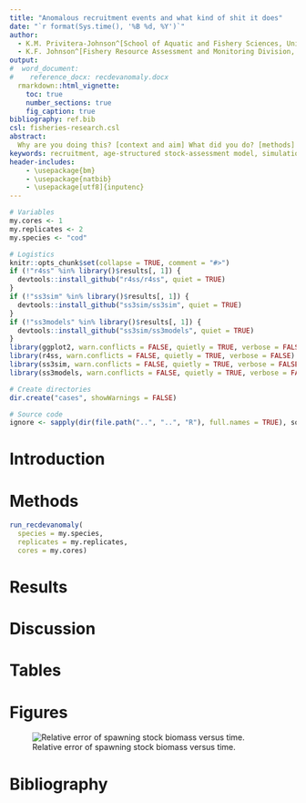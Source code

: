 ```yaml
---
title: "Anomalous recruitment events and what kind of shit it does"
date: "`r format(Sys.time(), '%B %d, %Y')`"
author:
  - K.M. Privitera-Johnson^[School of Aquatic and Fishery Sciences, University of Washington, Box 355020, Seattle, WA 98195, USA]
  - K.F. Johnson^[Fishery Resource Assessment and Monitoring Division, Northwest Fisheries Science Center, National Oceanic and Atmospheric Administration, 2725 Montlake Blvd E, Seattle, WA 98112, USA]
output:
#  word_document:
#    reference_docx: recdevanomaly.docx
  rmarkdown::html_vignette:
    toc: true
    number_sections: true
    fig_caption: true
bibliography: ref.bib
csl: fisheries-research.csl
abstract:
  Why are you doing this? [context and aim] What did you do? [methods] What did you find? [core results; say something useful; no motherhood statements] What does this mean? [interpretation in context] What is it good for? [application]
keywords: recruitment, age-structured stock-assessment model, simulation, Pacific ocean perch
header-includes:
    - \usepackage{bm}
    - \usepackage{natbib}
    - \usepackage[utf8]{inputenc}
---
```


```r

# Variables
my.cores <- 1
my.replicates <- 2
my.species <- "cod"

# Logistics
knitr::opts_chunk$set(collapse = TRUE, comment = "#>")
if (!"r4ss" %in% library()$results[, 1]) {
  devtools::install_github("r4ss/r4ss", quiet = TRUE)
}
if (!"ss3sim" %in% library()$results[, 1]) {
  devtools::install_github("ss3sim/ss3sim", quiet = TRUE)
}
if (!"ss3models" %in% library()$results[, 1]) {
  devtools::install_github("ss3sim/ss3models", quiet = TRUE)
}
library(ggplot2, warn.conflicts = FALSE, quietly = TRUE, verbose = FALSE)
library(r4ss, warn.conflicts = FALSE, quietly = TRUE, verbose = FALSE)
library(ss3sim, warn.conflicts = FALSE, quietly = TRUE, verbose = FALSE)
library(ss3models, warn.conflicts = FALSE, quietly = TRUE, verbose = FALSE)

# Create directories
dir.create("cases", showWarnings = FALSE)

# Source code
ignore <- sapply(dir(file.path("..", "..", "R"), full.names = TRUE), source)
```

# Introduction


# Methods
```r
run_recdevanomaly(
  species = my.species,
  replicates = my.replicates,
  cores = my.cores)

```

# Results


# Discussion


# Tables


# Figures
![Relative error of spawning stock biomass versus time.](steepnessSSB.png)

# Bibliography
